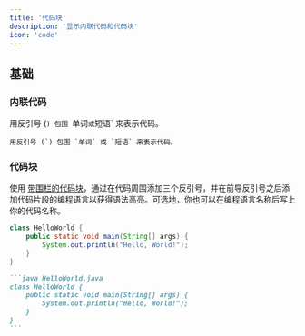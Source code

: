 ```yaml
---
title: '代码块'
description: '显示内联代码和代码块'
icon: 'code'
---
```


## 基础

### 内联代码

用反引号 (`) 包围 `单词` 或 `短语` 来表示代码。

```
用反引号 (`) 包围 `单词` 或 `短语` 来表示代码。
```

### 代码块

使用 [带围栏的代码块](https://www.markdownguide.org/extended-syntax/#fenced-code-blocks)，通过在代码周围添加三个反引号，并在前导反引号之后添加代码片段的编程语言以获得语法高亮。可选地，你也可以在编程语言名称后写上你的代码名称。

```java HelloWorld.java
class HelloWorld {
    public static void main(String[] args) {
        System.out.println("Hello, World!");
    }
}
```

````md
```java HelloWorld.java
class HelloWorld {
    public static void main(String[] args) {
        System.out.println("Hello, World!");
    }
}
```
````